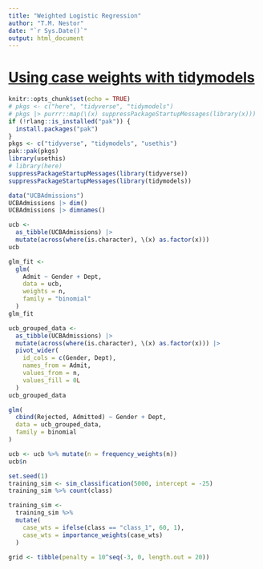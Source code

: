 ```yaml
---
title: "Weighted Logistic Regression"
author: "T.M. Nestor"
date: "`r Sys.Date()`"
output: html_document
---
```

# [Using case weights with tidymodels](https://www.tidyverse.org/blog/2022/05/case-weights/)


```r
knitr::opts_chunk$set(echo = TRUE)
# pkgs <- c("here", "tidyverse", "tidymodels")
# pkgs |> purrr::map(\(x) suppressPackageStartupMessages(library(x)))
if (!rlang::is_installed("pak")) {
  install.packages("pak")
}
pkgs <- c("tidyverse", "tidymodels", "usethis")
pak::pak(pkgs)
library(usethis)
# library(here)
suppressPackageStartupMessages(library(tidyverse))
suppressPackageStartupMessages(library(tidymodels))
```

```r
data("UCBAdmissions")
UCBAdmissions |> dim()
UCBAdmissions |> dimnames()
```

```r
ucb <- 
  as_tibble(UCBAdmissions) |>  
  mutate(across(where(is.character), \(x) as.factor(x)))
ucb
```



```r
glm_fit <-
  glm(
    Admit ~ Gender + Dept,
    data = ucb,
    weights = n,
    family = "binomial"
  )
glm_fit

```
```r
ucb_grouped_data <- 
  as_tibble(UCBAdmissions) |>  
  mutate(across(where(is.character), \(x) as.factor(x))) |>  
  pivot_wider(
    id_cols = c(Gender, Dept),
    names_from = Admit,
    values_from = n,
    values_fill = 0L
  )
ucb_grouped_data
```
```r
glm(
  cbind(Rejected, Admitted) ~ Gender + Dept,
  data = ucb_grouped_data,
  family = binomial
)
```
```r
ucb <- ucb %>% mutate(n = frequency_weights(n))
ucb$n
```

```r
set.seed(1)
training_sim <- sim_classification(5000, intercept = -25) 
training_sim %>% count(class)

```

```r
training_sim <-
  training_sim %>% 
  mutate(
    case_wts = ifelse(class == "class_1", 60, 1),
    case_wts = importance_weights(case_wts)
  )
```

```r
grid <- tibble(penalty = 10^seq(-3, 0, length.out = 20))
```

